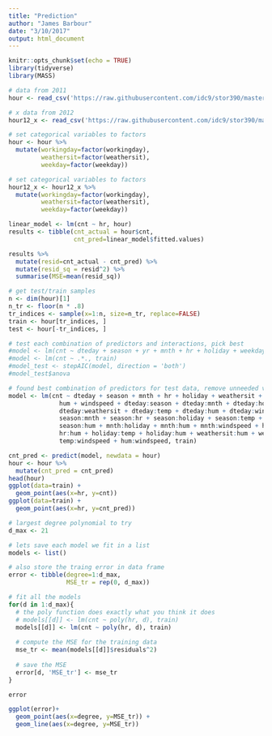 ```yaml
---
title: "Prediction"
author: "James Barbour"
date: "3/10/2017"
output: html_document
---
```


```r
knitr::opts_chunk$set(echo = TRUE)
library(tidyverse)
library(MASS)
```


```r
# data from 2011
hour <- read_csv('https://raw.githubusercontent.com/idc9/stor390/master/data/bikes_2011.csv')

# x data from 2012
hour12_x <- read_csv('https://raw.githubusercontent.com/idc9/stor390/master/data/bikes_12_x.csv')

# set categorical variables to factors
hour <- hour %>% 
  mutate(workingday=factor(workingday),
         weathersit=factor(weathersit),
         weekday=factor(weekday))

# set categorical variables to factors
hour12_x <- hour12_x %>% 
  mutate(workingday=factor(workingday),
         weathersit=factor(weathersit),
         weekday=factor(weekday))
```

```r
linear_model <- lm(cnt ~ hr, hour)
results <- tibble(cnt_actual = hour$cnt,
                  cnt_pred=linear_model$fitted.values)

results %>% 
  mutate(resid=cnt_actual - cnt_pred) %>% 
  mutate(resid_sq = resid^2) %>% 
  summarise(MSE=mean(resid_sq))

```

```r
# get test/train samples
n <- dim(hour)[1]
n_tr <- floor(n * .8)
tr_indices <- sample(x=1:n, size=n_tr, replace=FALSE)
train <- hour[tr_indices, ]
test <- hour[-tr_indices, ]

# test each combination of predictors and interactions, pick best
#model <- lm(cnt ~ dteday + season + yr + mnth + hr + holiday + weekday + workingday + weathersit + temp + atemp + hum + windspeed, train)
#model <- lm(cnt ~ .*., train)
#model_test <- stepAIC(model, direction = 'both')
#model_test$anova
```

```r
# found best combination of predictors for test data, remove unneeded variables
model <- lm(cnt ~ dteday + season + mnth + hr + holiday + weathersit + temp + 
              hum + windspeed + dteday:season + dteday:mnth + dteday:holiday + 
              dteday:weathersit + dteday:temp + dteday:hum + dteday:windspeed + 
              season:mnth + season:hr + season:holiday + season:temp + 
              season:hum + mnth:holiday + mnth:hum + mnth:windspeed + hr:temp + 
              hr:hum + holiday:temp + holiday:hum + weathersit:hum + weathersit:windspeed + 
              temp:windspeed + hum:windspeed, train)

cnt_pred <- predict(model, newdata = hour)
hour <- hour %>%
  mutate(cnt_pred = cnt_pred)
head(hour)
ggplot(data=train) +
  geom_point(aes(x=hr, y=cnt))
ggplot(data=train) +
  geom_point(aes(x=hr, y=cnt_pred))
```

```r
# largest degree polynomial to try
d_max <- 21

# lets save each model we fit in a list
models <- list()

# also store the traing error in data frame
error <- tibble(degree=1:d_max,
                MSE_tr = rep(0, d_max))

# fit all the models
for(d in 1:d_max){
  # the poly function does exactly what you think it does
  # models[[d]] <- lm(cnt ~ poly(hr, d), train)
  models[[d]] <- lm(cnt ~ poly(hr, d), train)
  
  # compute the MSE for the training data
  mse_tr <- mean(models[[d]]$residuals^2)
  
  # save the MSE
  error[d, 'MSE_tr'] <- mse_tr
}

error

ggplot(error)+
  geom_point(aes(x=degree, y=MSE_tr)) +
  geom_line(aes(x=degree, y=MSE_tr))
```